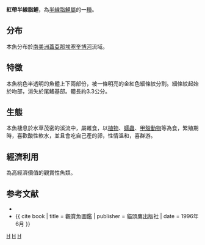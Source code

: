 {{Speciesbox 
| taxon = Hemigrammus erythrozonus
| image=Tetra Glowlight cropped.jpg
| status = NE
| status_system = IUCN3.1
| authority =  [[Durbin|Durbin]], 1909
| synonyms = 
}}
'''紅帶半線脂鯉'''，為[[半線脂鯉屬|半線脂鯉屬]]的一[[種|種]]。

==分布==
本魚分布於[[南美洲|南美洲]][[蓋亞那|蓋亞那]][[埃塞奎博河|埃塞奎博河]]流域。

==特徵==
本魚桃色半透明的魚體上下兩部份，被一條明亮的金紅色細條紋分割。細條紋起始於吻部，消失於尾鰭基部。體長約3.3公分。

==生態==
本魚棲息於水草茂密的溪流中，屬雜食，以[[植物|植物]]、[[蠕蟲|蠕蟲]]、[[甲殼動物|甲殼動物]]等為食，繁殖期時，喜歡酸性軟水，並且會吃自己產的卵，性情溫和，喜群游。

==經濟利用==
為高經濟價值的觀賞性魚類。

==参考文献==
{{refbegin}}
*{{FishBase_species|genus=Hemigrammus|species=erythrozonus|year=2011|month=12}}
*{{ cite book | title = 觀賞魚圖鑑 | publisher = 貓頭鷹出版社 | date = 1996年6月 }}
{{refend}}
{{Taxonbar|from=Q844602}}

[[Category:觀賞魚|H]]
[[Category:半線脂鯉屬|H]]
[[Category:1909年描述的鱼类|H]]